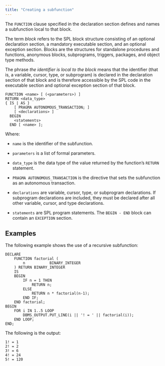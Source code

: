 ```yaml
---
title: "Creating a subfunction"
---
```


<div id="creating_a_subfunction" class="registered_link"></div>

The `FUNCTION` clause specified in the declaration section defines and names a subfunction local to that block.

The term *block* refers to the SPL block structure consisting of an optional declaration section, a mandatory executable section, and an optional exception section. Blocks are the structures for standalone procedures and functions, anonymous blocks, subprograms, triggers, packages, and object type methods.

The phrase *the identifier is local to the block* means that the identifier (that is, a variable, cursor, type, or subprogram) is declared in the declaration section of that block and is therefore accessible by the SPL code in the executable section and optional exception section of that block.

```text
FUNCTION <name> [ (<parameters>) ]
RETURN <data_type>
{ IS | AS }
    [ PRAGMA AUTONOMOUS_TRANSACTION; ]
    [ <declarations> ]
  BEGIN
    <statements>
  END [ <name> ];
```

Where:

-  `name` is the identifier of the subfunction.

-  `parameters` is a list of formal parameters.

-  `data_type` is the data type of the value returned by the function’s `RETURN` statement.

-  `PRAGMA AUTONOMOUS_TRANSACTION` is the directive that sets the subfunction as an autonomous transaction.

-  `declarations` are variable, cursor, type, or subprogram declarations. If subprogram declarations are included, they must be declared after all other variable, cursor, and type declarations.

-  `statements` are SPL program statements. The `BEGIN - END` block can contain an `EXCEPTION` section.

## Examples

The following example shows the use of a recursive subfunction:

```text
DECLARE
    FUNCTION factorial (
        n           BINARY_INTEGER
    ) RETURN BINARY_INTEGER
    IS
    BEGIN
        IF n = 1 THEN
            RETURN n;
        ELSE
            RETURN n * factorial(n-1);
        END IF;
    END factorial;
BEGIN
    FOR i IN 1..5 LOOP
        DBMS_OUTPUT.PUT_LINE(i || '! = ' || factorial(i));
    END LOOP;
END;
```

The following is the output:

```text
1! = 1
2! = 2
3! = 6
4! = 24
5! = 120
```
